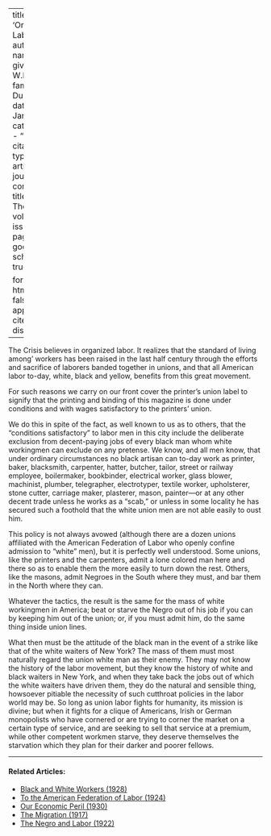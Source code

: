 
---
title: 'Organized Labor'
author:
  - name:
      given: W.E.B.
      family: Du Bois
date: Jan. 1912
categories: 
  - ""
citation: 
  type: article-journal
  container-title: The Crisis
  volume: 4
  issue: 3
  page: 131
google-scholar: true

format:
  html:
    toc: false
    appendix-cite-as: display
---


<span class = "small-caps">The Crisis</span> believes in organized labor. It realizes that the standard of living among' workers has been raised in the last half century through the efforts and sacrifice of laborers banded together in unions, and that all American labor to-day, white, black and yellow, benefits from this great movement. 

For such reasons we carry on our front cover the printer's union label to signify that the printing and binding of this magazine is done under conditions and with wages satisfactory to the printers' union. 

We do this in spite of the fact, as well known to us as to others, that the "conditions satisfactory" to labor men in this city include the deliberate exclusion from decent-paying jobs of every black man whom white workingmen can exclude on any pretense. We know, and all men know, that under ordinary circumstances no black artisan can to-day work as printer, baker, blacksmith, carpenter, hatter, butcher, tailor, street or railway employee, boilermaker, bookbinder, electrical worker, glass blower, machinist, plumber, telegrapher, electrotyper, textile worker, upholsterer, stone cutter, carriage maker, plasterer, mason, painter---or at any other decent trade unless he works as a "scab," or unless in some locality he has secured such a foothold that the white union men are not able easily to oust him. 

This policy is not always avowed (although there are a dozen unions affiliated with the American Federation of Labor who openly confine admission to "white" men), but it is perfectly well understood. Some unions, like the printers and the carpenters, admit a lone colored man here and there so as to enable them the more easily to turn down the rest. Others, like the masons, admit Negroes in the South where they must, and bar them in the North where they can. 

Whatever the tactics, the result is the same for the mass of white workingmen in America; beat or starve the Negro out of his job if you can by keeping him out of the union; or, if you must admit him, do the same thing inside union lines. 

What then must be the attitude of the black man in the event of a strike like that of the white waiters of New York? The mass of them must most naturally regard the union white man as their enemy. They may not know the history of the labor movement, but they know the history of white and black waiters in New York, and when they take back the jobs out of which the white waiters have driven them, they do the natural and sensible thing, howsoever pitiable the necessity of such cutthroat policies in the labor world may be. So long as union labor fights for humanity, its mission is divine; but when it fights for a clique of Americans, Irish or German monopolists who have cornered or are trying to corner the market on a certain type of service, and are seeking to sell that service at a premium, while other competent workmen starve, they deserve themselves the starvation which they plan for their darker and poorer fellows. 

<!-- Similar articles start here -->

<hr>
#### Related Articles:

* [Black and White Workers (1928)](/Volumes/35/03/black_and_white_workers.html)
* [To the American Federation of Labor (1924)](/Volumes/28/04/american_federation_of_labor.html)
* [Our Economic Peril (1930)](/Volumes/37/03/our_economic_peril.html)
* [The Migration (1917)](/Volumes/14/01/migration.html)
* [The Negro and Labor (1922)](/Volumes/25/06/negro_and_labor.html)

<!-- Similar articles end here -->